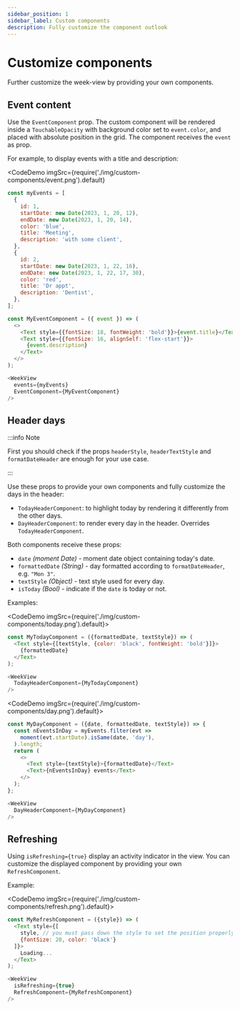 ```yaml
---
sidebar_position: 1
sidebar_label: Custom components
description: Fully customize the component outlook
---
```


# Customize components

Further customize the week-view by providing your own components.


## Event content

Use the `EventComponent` prop. The custom component will be rendered inside a `TouchableOpacity` with background color set to `event.color`, and placed with absolute position in the grid. The component receives the `event` as prop.

For example, to display events with a title and description:

<CodeDemo
  imgSrc={require('./img/custom-components/event.png').default}
>

```js title="Custom EventComponent"
const myEvents = [
  {
    id: 1,
    startDate: new Date(2023, 1, 20, 12),
    endDate: new Date(2023, 1, 20, 14),
    color: 'blue',
    title: 'Meeting',
    description: 'with some client',
  },
  {
    id: 2,
    startDate: new Date(2023, 1, 22, 16),
    endDate: new Date(2023, 1, 22, 17, 30),
    color: 'red',
    title: 'Dr appt',
    description: 'Dentist',
  },
];

const MyEventComponent = ({ event }) => (
  <>
    <Text style={{fontSize: 18, fontWeight: 'bold'}}>{event.title}</Text>
    <Text style={{fontSize: 16, alignSelf: 'flex-start'}}>
      {event.description}
    </Text>
  </>
);

<WeekView
  events={myEvents}
  EventComponent={MyEventComponent}
/>
```

</CodeDemo>


## Header days

:::info Note

First you should check if the props `headerStyle`, `headerTextStyle` and `formatDateHeader` are enough for your use case.

:::


Use these props to provide your own components and fully customize the days in the header:
* `TodayHeaderComponent`: to highlight today by rendering it differently from the other days.
* `DayHeaderComponent`: to render every day in the header. Overrides `TodayHeaderComponent`.

Both components receive these props:
* `date` _(moment Date)_ - moment date object containing today's date.
* `formattedDate` _(String)_ - day formatted according to `formatDateHeader`, e.g. `"Mon 3"`.
* `textStyle` _(Object)_ - text style used for every day.
* `isToday` _(Bool)_ - indicate if the `date` is today or not.

Examples:

<CodeDemo imgSrc={require('./img/custom-components/today.png').default}>

```js title="Highlight today"
const MyTodayComponent = ({formattedDate, textStyle}) => (
  <Text style={[textStyle, {color: 'black', fontWeight: 'bold'}]}>
    {formattedDate}
  </Text>
);

<WeekView
  TodayHeaderComponent={MyTodayComponent}
/>
```

</CodeDemo>


<CodeDemo imgSrc={require('./img/custom-components/day.png').default}>

```js title="Display amount of events"
const MyDayComponent = ({date, formattedDate, textStyle}) => {
  const nEventsInDay = myEvents.filter(evt =>
    moment(evt.startDate).isSame(date, 'day'),
  ).length;
  return (
    <>
      <Text style={textStyle}>{formattedDate}</Text>
      <Text>{nEventsInDay} events</Text>
    </>
  );
};

<WeekView
  DayHeaderComponent={MyDayComponent}
/>
```

</CodeDemo>



## Refreshing

Using `isRefreshing={true}` display an activity indicator in the view. You can customize the displayed component by providing your own `RefreshComponent`.

Example:

<CodeDemo imgSrc={require('./img/custom-components/refresh.png').default}>

```js title="Display text when loading"
const MyRefreshComponent = ({style}) => (
  <Text style={[
    style, // you must pass down the style to set the position properly
    {fontSize: 20, color: 'black'}
  ]}>
    Loading...
  </Text>
);

<WeekView
  isRefreshing={true}
  RefreshComponent={MyRefreshComponent}
/>
```

</CodeDemo>
